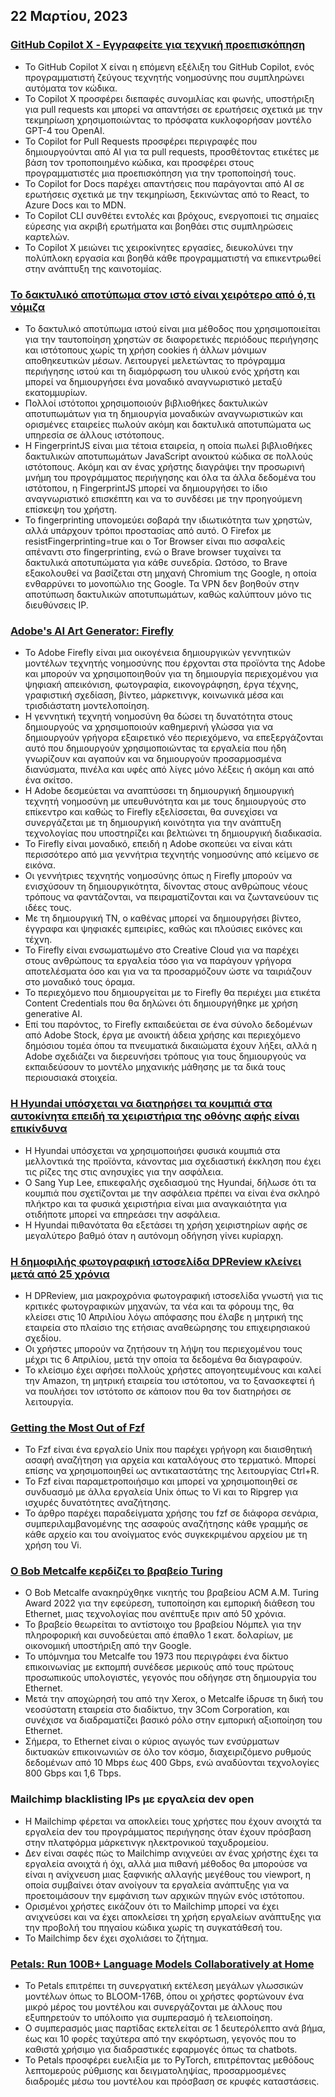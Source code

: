 

<CallToAction />

<Steps>

## 22 Μαρτίου, 2023

### [GitHub Copilot X - Εγγραφείτε για τεχνική προεπισκόπηση](https://github.blog/2023-03-22-github-copilot-x-the-ai-powered-developer-experience/?ref=hackernewsgpt.com)

- Το GitHub Copilot X είναι η επόμενη εξέλιξη του GitHub Copilot, ενός προγραμματιστή ζεύγους τεχνητής νοημοσύνης που συμπληρώνει αυτόματα τον κώδικα.
- Το Copilot X προσφέρει διεπαφές συνομιλίας και φωνής, υποστήριξη για pull requests και μπορεί να απαντήσει σε ερωτήσεις σχετικά με την τεκμηρίωση χρησιμοποιώντας το πρόσφατα κυκλοφορήσαν μοντέλο GPT-4 του OpenAI.
- Το Copilot for Pull Requests προσφέρει περιγραφές που δημιουργούνται από AI για τα pull requests, προσθέτοντας ετικέτες με βάση τον τροποποιημένο κώδικα, και προσφέρει στους προγραμματιστές μια προεπισκόπηση για την τροποποίησή τους.
- Το Copilot for Docs παρέχει απαντήσεις που παράγονται από AI σε ερωτήσεις σχετικά με την τεκμηρίωση, ξεκινώντας από το React, το Azure Docs και το MDN.
- Το Copilot CLI συνθέτει εντολές και βρόχους, ενεργοποιεί τις σημαίες εύρεσης για ακριβή ερωτήματα και βοηθάει στις συμπληρώσεις καρτελών.
- Το Copilot X μειώνει τις χειροκίνητες εργασίες, διευκολύνει την πολύπλοκη εργασία και βοηθά κάθε προγραμματιστή να επικεντρωθεί στην ανάπτυξη της καινοτομίας.

### [Το δακτυλικό αποτύπωμα στον ιστό είναι χειρότερο από ό,τι νόμιζα](https://www.bitestring.com/posts/2023-03-19-web-fingerprinting-is-worse-than-I-thought.html?ref=hackernewsgpt.com)

- Το δακτυλικό αποτύπωμα ιστού είναι μια μέθοδος που χρησιμοποιείται για την ταυτοποίηση χρηστών σε διαφορετικές περιόδους περιήγησης και ιστότοπους χωρίς τη χρήση cookies ή άλλων μόνιμων αποθηκευτικών μέσων. Λειτουργεί μελετώντας το πρόγραμμα περιήγησης ιστού και τη διαμόρφωση του υλικού ενός χρήστη και μπορεί να δημιουργήσει ένα μοναδικό αναγνωριστικό μεταξύ εκατομμυρίων.
- Πολλοί ιστότοποι χρησιμοποιούν βιβλιοθήκες δακτυλικών αποτυπωμάτων για τη δημιουργία μοναδικών αναγνωριστικών και ορισμένες εταιρείες πωλούν ακόμη και δακτυλικά αποτυπώματα ως υπηρεσία σε άλλους ιστότοπους.
- Η FingerprintJS είναι μια τέτοια εταιρεία, η οποία πωλεί βιβλιοθήκες δακτυλικών αποτυπωμάτων JavaScript ανοικτού κώδικα σε πολλούς ιστότοπους. Ακόμη και αν ένας χρήστης διαγράψει την προσωρινή μνήμη του προγράμματος περιήγησης και όλα τα άλλα δεδομένα του ιστότοπου, η FingerprintJS μπορεί να δημιουργήσει το ίδιο αναγνωριστικό επισκέπτη και να το συνδέσει με την προηγούμενη επίσκεψη του χρήστη.
- Το fingerprinting υπονομεύει σοβαρά την ιδιωτικότητα των χρηστών, αλλά υπάρχουν τρόποι προστασίας από αυτό. Ο Firefox με resistFingerprinting=true και ο Tor Browser είναι πιο ασφαλείς απέναντι στο fingerprinting, ενώ ο Brave browser τυχαίνει τα δακτυλικά αποτυπώματα για κάθε συνεδρία. Ωστόσο, το Brave εξακολουθεί να βασίζεται στη μηχανή Chromium της Google, η οποία ενθαρρύνει το μονοπώλιο της Google. Τα VPN δεν βοηθούν στην αποτύπωση δακτυλικών αποτυπωμάτων, καθώς καλύπτουν μόνο τις διευθύνσεις IP.

### [Adobe's AI Art Generator: Firefly](https://www.adobe.com/sensei/generative-ai/firefly.html?ref=hackernewsgpt.com)

- Το Adobe Firefly είναι μια οικογένεια δημιουργικών γεννητικών μοντέλων τεχνητής νοημοσύνης που έρχονται στα προϊόντα της Adobe και μπορούν να χρησιμοποιηθούν για τη δημιουργία περιεχομένου για ψηφιακή απεικόνιση, φωτογραφία, εικονογράφηση, έργα τέχνης, γραφιστική σχεδίαση, βίντεο, μάρκετινγκ, κοινωνικά μέσα και τρισδιάστατη μοντελοποίηση.
- Η γεννητική τεχνητή νοημοσύνη θα δώσει τη δυνατότητα στους δημιουργούς να χρησιμοποιούν καθημερινή γλώσσα για να δημιουργούν γρήγορα εξαιρετικό νέο περιεχόμενο, να επεξεργάζονται αυτό που δημιουργούν χρησιμοποιώντας τα εργαλεία που ήδη γνωρίζουν και αγαπούν και να δημιουργούν προσαρμοσμένα διανύσματα, πινέλα και υφές από λίγες μόνο λέξεις ή ακόμη και από ένα σκίτσο.
- Η Adobe δεσμεύεται να αναπτύσσει τη δημιουργική δημιουργική τεχνητή νοημοσύνη με υπευθυνότητα και με τους δημιουργούς στο επίκεντρο και καθώς το Firefly εξελίσσεται, θα συνεχίσει να συνεργάζεται με τη δημιουργική κοινότητα για την ανάπτυξη τεχνολογίας που υποστηρίζει και βελτιώνει τη δημιουργική διαδικασία.
- Το Firefly είναι μοναδικό, επειδή η Adobe σκοπεύει να είναι κάτι περισσότερο από μια γεννήτρια τεχνητής νοημοσύνης από κείμενο σε εικόνα.
- Οι γεννήτριες τεχνητής νοημοσύνης όπως η Firefly μπορούν να ενισχύσουν τη δημιουργικότητα, δίνοντας στους ανθρώπους νέους τρόπους να φαντάζονται, να πειραματίζονται και να ζωντανεύουν τις ιδέες τους.
- Με τη δημιουργική ΤΝ, ο καθένας μπορεί να δημιουργήσει βίντεο, έγγραφα και ψηφιακές εμπειρίες, καθώς και πλούσιες εικόνες και τέχνη.
- Το Firefly είναι ενσωματωμένο στο Creative Cloud για να παρέχει στους ανθρώπους τα εργαλεία τόσο για να παράγουν γρήγορα αποτελέσματα όσο και για να τα προσαρμόζουν ώστε να ταιριάζουν στο μοναδικό τους όραμα.
- Το περιεχόμενο που δημιουργείται με το Firefly θα περιέχει μια ετικέτα Content Credentials που θα δηλώνει ότι δημιουργήθηκε με χρήση generative AI.
- Επί του παρόντος, το Firefly εκπαιδεύεται σε ένα σύνολο δεδομένων από Adobe Stock, έργα με ανοικτή άδεια χρήσης και περιεχόμενο δημόσιου τομέα όπου τα πνευματικά δικαιώματα έχουν λήξει, αλλά η Adobe σχεδιάζει να διερευνήσει τρόπους για τους δημιουργούς να εκπαιδεύσουν το μοντέλο μηχανικής μάθησης με τα δικά τους περιουσιακά στοιχεία.

### [Η Hyundai υπόσχεται να διατηρήσει τα κουμπιά στα αυτοκίνητα επειδή τα χειριστήρια της οθόνης αφής είναι επικίνδυνα](https://www.thedrive.com/news/hyundai-promises-to-keep-buttons-in-cars-because-touchscreen-controls-are-dangerous?ref=hackernewsgpt.com)

- Η Hyundai υπόσχεται να χρησιμοποιήσει φυσικά κουμπιά στα μελλοντικά της προϊόντα, κάνοντας μια σχεδιαστική έκκληση που έχει τις ρίζες της στις ανησυχίες για την ασφάλεια.
- Ο Sang Yup Lee, επικεφαλής σχεδιασμού της Hyundai, δήλωσε ότι τα κουμπιά που σχετίζονται με την ασφάλεια πρέπει να είναι ένα σκληρό πλήκτρο και τα φυσικά χειριστήρια είναι μια αναγκαιότητα για οτιδήποτε μπορεί να επηρεάσει την ασφάλεια.
- Η Hyundai πιθανότατα θα εξετάσει τη χρήση χειριστηρίων αφής σε μεγαλύτερο βαθμό όταν η αυτόνομη οδήγηση γίνει κυρίαρχη.

### [Η δημοφιλής φωτογραφική ιστοσελίδα DPReview κλείνει μετά από 25 χρόνια](https://www.dpreview.com/news/5901145460/dpreview-com-to-close?ref=hackernewsgpt.com)

- Η DPReview, μια μακροχρόνια φωτογραφική ιστοσελίδα γνωστή για τις κριτικές φωτογραφικών μηχανών, τα νέα και τα φόρουμ της, θα κλείσει στις 10 Απριλίου λόγω απόφασης που έλαβε η μητρική της εταιρεία στο πλαίσιο της ετήσιας αναθεώρησης του επιχειρησιακού σχεδίου.
- Οι χρήστες μπορούν να ζητήσουν τη λήψη του περιεχομένου τους μέχρι τις 6 Απριλίου, μετά την οποία τα δεδομένα θα διαγραφούν.
- Το κλείσιμο έχει αφήσει πολλούς χρήστες απογοητευμένους και καλεί την Amazon, τη μητρική εταιρεία του ιστότοπου, να το ξανασκεφτεί ή να πουλήσει τον ιστότοπο σε κάποιον που θα τον διατηρήσει σε λειτουργία.

### [Getting the Most Out of Fzf](https://andrew-quinn.me/fzf/?ref=hackernewsgpt.com)

- Το Fzf είναι ένα εργαλείο Unix που παρέχει γρήγορη και διαισθητική ασαφή αναζήτηση για αρχεία και καταλόγους στο τερματικό. Μπορεί επίσης να χρησιμοποιηθεί ως αντικαταστάτης της λειτουργίας Ctrl+R.
- Το Fzf είναι παραμετροποιήσιμο και μπορεί να χρησιμοποιηθεί σε συνδυασμό με άλλα εργαλεία Unix όπως το Vi και το Ripgrep για ισχυρές δυνατότητες αναζήτησης.
- Το άρθρο παρέχει παραδείγματα χρήσης του fzf σε διάφορα σενάρια, συμπεριλαμβανομένης της ασαφούς αναζήτησης κάθε γραμμής σε κάθε αρχείο και του ανοίγματος ενός συγκεκριμένου αρχείου με τη χρήση του Vi.

### [Ο Bob Metcalfe κερδίζει το βραβείο Turing](https://amturing.acm.org/?2023=&ref=hackernewsgpt.com)

- Ο Bob Metcalfe ανακηρύχθηκε νικητής του βραβείου ACM A.M. Turing Award 2022 για την εφεύρεση, τυποποίηση και εμπορική διάθεση του Ethernet, μιας τεχνολογίας που ανέπτυξε πριν από 50 χρόνια.
- Το βραβείο θεωρείται το αντίστοιχο του βραβείου Νόμπελ για την πληροφορική και συνοδεύεται από έπαθλο 1 εκατ. δολαρίων, με οικονομική υποστήριξη από την Google.
- Το υπόμνημα του Metcalfe του 1973 που περιγράφει ένα δίκτυο επικοινωνίας με εκπομπή συνέδεσε μερικούς από τους πρώτους προσωπικούς υπολογιστές, γεγονός που οδήγησε στη δημιουργία του Ethernet.
- Μετά την αποχώρησή του από την Xerox, ο Metcalfe ίδρυσε τη δική του νεοσύστατη εταιρεία στο διαδίκτυο, την 3Com Corporation, και συνέχισε να διαδραματίζει βασικό ρόλο στην εμπορική αξιοποίηση του Ethernet.
- Σήμερα, το Ethernet είναι ο κύριος αγωγός των ενσύρματων δικτυακών επικοινωνιών σε όλο τον κόσμο, διαχειριζόμενο ρυθμούς δεδομένων από 10 Mbps έως 400 Gbps, ενώ αναδύονται τεχνολογίες 800 Gbps και 1,6 Tbps.

### Mailchimp blacklisting IPs με εργαλεία dev open

- Η Mailchimp φέρεται να αποκλείει τους χρήστες που έχουν ανοιχτά τα εργαλεία dev του προγράμματος περιήγησης όταν έχουν πρόσβαση στην πλατφόρμα μάρκετινγκ ηλεκτρονικού ταχυδρομείου.
- Δεν είναι σαφές πώς το Mailchimp ανιχνεύει αν ένας χρήστης έχει τα εργαλεία ανοιχτά ή όχι, αλλά μια πιθανή μέθοδος θα μπορούσε να είναι η ανίχνευση μιας ξαφνικής αλλαγής μεγέθους του viewport, η οποία συμβαίνει όταν ανοίγουν τα εργαλεία ανάπτυξης για να προετοιμάσουν την εμφάνιση των αρχικών πηγών ενός ιστότοπου.
- Ορισμένοι χρήστες εικάζουν ότι το Mailchimp μπορεί να έχει ανιχνεύσει και να έχει αποκλείσει τη χρήση εργαλείων ανάπτυξης για την προβολή του πηγαίου κώδικα χωρίς τη συγκατάθεσή του.
- Το Mailchimp δεν έχει σχολιάσει το ζήτημα.

### [Petals: Run 100B+ Language Models Collaboratively at Home](https://petals.ml/?ref=hackernewsgpt.com)

- Το Petals επιτρέπει τη συνεργατική εκτέλεση μεγάλων γλωσσικών μοντέλων όπως το BLOOM-176B, όπου οι χρήστες φορτώνουν ένα μικρό μέρος του μοντέλου και συνεργάζονται με άλλους που εξυπηρετούν το υπόλοιπο για συμπερασμό ή τελειοποίηση.
- Ο συμπερασμός μιας παρτίδας εκτελείται σε 1 δευτερόλεπτο ανά βήμα, έως και 10 φορές ταχύτερα από την εκφόρτωση, γεγονός που το καθιστά χρήσιμο για διαδραστικές εφαρμογές όπως τα chatbots.
- Το Petals προσφέρει ευελιξία με το PyTorch, επιτρέποντας μεθόδους λεπτομερούς ρύθμισης και δειγματοληψίας, προσαρμοσμένες διαδρομές μέσω του μοντέλου και πρόσβαση σε κρυφές καταστάσεις.

</Steps>
